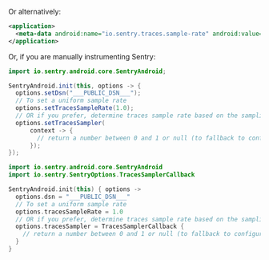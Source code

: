 Or alternatively:

```xml {filename:AndroidManifest.xml}
<application>
  <meta-data android:name="io.sentry.traces.sample-rate" android:value="1.0" />
</application>
```

Or, if you are manually instrumenting Sentry:

```java {tabTitle:Java}
import io.sentry.android.core.SentryAndroid;

SentryAndroid.init(this, options -> {
  options.setDsn("___PUBLIC_DSN___");
  // To set a uniform sample rate
  options.setTracesSampleRate(1.0);
  // OR if you prefer, determine traces sample rate based on the sampling context
  options.setTracesSampler(
      context -> {
        // return a number between 0 and 1 or null (to fallback to configured value)
      });
});
```

```kotlin {tabTitle:Kotlin}
import io.sentry.android.core.SentryAndroid
import io.sentry.SentryOptions.TracesSamplerCallback

SentryAndroid.init(this) { options ->
  options.dsn = "___PUBLIC_DSN___"
  // To set a uniform sample rate
  options.tracesSampleRate = 1.0
  // OR if you prefer, determine traces sample rate based on the sampling context
  options.tracesSampler = TracesSamplerCallback {
    // return a number between 0 and 1 or null (to fallback to configured value)
  }
}
```
